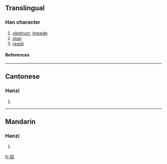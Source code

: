 {{see|擋}}

==Translingual==
===Han character===
{{Han char|rn=64|rad=手|as=06|sn=9|four=|canj=手火尸一 (QFSM)}}
# [[obstruct]], [[impede]]
# [[stop]]
# [[resist]]
====References====
{{Han ref|kx=0431.171|hdz=31869.010|uh=6321|ud=25377}}
----
==Cantonese==
===Hanzi===
{{yue-hanzi|jyut=|y=dong2, dong3}}
# {{defn|Cantonese}}
----
==Mandarin==
===Hanzi===
{{cmn-hanzi|tra=擋|pin=[[dǎng]] (dang3)|wg=tang<sup>3</sup>}}
# {{defn|Mandarin}}

[[fr:挡]]